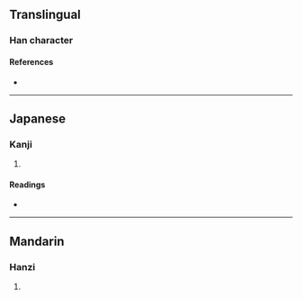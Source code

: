 {{character info/new}}
==Translingual==

===Han character===
{{Han char|rn=9|rad=人|as=10|sn=12|four=|canj=OMHF|ids=⿰亻原}}

====References====
* {{Han ref|kx=0112.200|dkj=00940|dj=0240.060|hdz=10202.050|uh=5086|ud=20614}}

----

==Japanese==

===Kanji===
{{ja-kanji|grade=|rs=人10}}

# {{defn|lang=ja|sort=人10}}

====Readings====
* {{ja-readings|on=[[げん]] (gen), [[がん]] (gan), [[かん]] (kan)|kun=[[こざかしい]] (kozakashii)}}

----

==Mandarin==

===Hanzi===
{{cmn-hanzi|pin=[[páng]] ([[pang2]]), [[yuàn]] ([[yuan4]])|wg=p'ang<sup>2</sup>, yüan<sup>4</sup>}}

# {{defn|lang=cmn|sort=人10}}